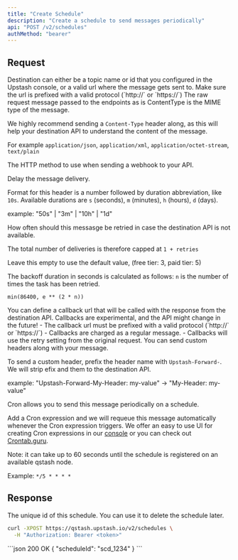 ```yaml
---
title: "Create Schedule"
description: "Create a schedule to send messages periodically"
api: "POST /v2/schedules"
authMethod: "bearer"
---
```


## Request

<ParamField path="destination" type="string" required>
  Destination can either be a topic name or id that you configured in the
  Upstash console, or a valid url where the message gets sent to. Make sure the
  url is prefixed with a valid protocol (`http://` or `https://`)
</ParamField>

<ParamField body="body" type="string">
  The raw request message passed to the endpoints as is
</ParamField>

<ParamField header="ContentType" type="string" >
ContentType is the MIME type of the message.

We highly recommend sending a `Content-Type` header along, as this will help
your destination API to understand the content of the message.

For example `application/json`, `application/xml`, `application/octet-stream`,
`text/plain`

</ParamField>

<ParamField header="Upstash-Method" type="string" default="POST" >
	The HTTP method to use when sending a webhook to your API.

</ParamField>

<ParamField header="Upstash-Delay" type="string" >

Delay the message delivery.

Format for this header is a number followed by duration abbreviation, like
`10s`. Available durations are `s` (seconds), `m` (minutes), `h` (hours), `d`
(days).

example: "50s" | "3m" | "10h" | "1d"

</ParamField>

<ParamField header="Upstash-Retries" type="int" default={3} >
 How often should this messasge be retried in case the destination API is not available.

The total number of deliveries is therefore capped at `1 + retries`

Leave this empty to use the default value, (free tier: 3, paid tier: 5)

The backoff duration in seconds is calculated as follows: `n` is the number of
times the task has been retried.

`min(86400, e ** (2 * n))`

</ParamField>
<ParamField header="Upstash-Callback" type="string" >
You can define a callback url that will be called with the response from the destination API.
Callbacks are experimental, and the API might change in the future!
- The callback url must be prefixed with a valid protocol (`http://` or `https://`)
- Callbacks are charged as a regular message.
- Callbacks will use the retry setting from the original request.
</ParamField>

<ParamField header="Upstash-Forward-*" type="string" >
 You can send custom headers along with your message.

To send a custom header, prefix the header name with `Upstash-Forward-`. We will
strip efix and them to the destination API.

example: "Upstash-Forward-My-Header: my-value" -> "My-Header: my-value"

</ParamField>

<ParamField header="Upstash-Cron" type="string" >
 	Cron allows you to send this message periodically on a schedule.

Add a Cron expression and we will requeue this message automatically whenever
the Cron expression triggers. We offer an easy to use UI for creating Cron
expressions in our [console](https://console.upstash.com/qstash) or you can
check out [Crontab.guru](https://crontab.guru).

Note: it can take up to 60 seconds until the schedule is registered on an
available qstash node.

Example: `*/5 * * * *`

</ParamField>

## Response

<ResponseField name="scheduleId" type="string" required>
  The unique id of this schedule. You can use it to delete the schedule later.
  </ResponseField>

<RequestExample>

```sh
curl -XPOST https://qstash.upstash.io/v2/schedules \
  -H "Authorization: Bearer <token>"
```

</RequestExample>

<ResponseExample>
```json 200 OK
{
  "scheduleId": "scd_1234"
}
```

</ResponseExample>
